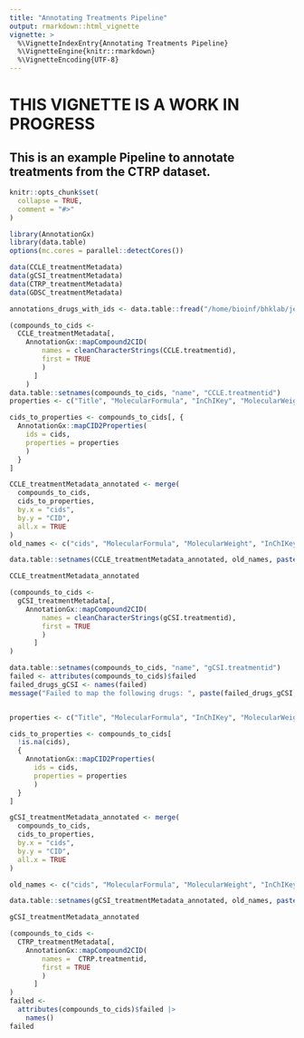 ```yaml
---
title: "Annotating Treatments Pipeline"
output: rmarkdown::html_vignette
vignette: >
  %\VignetteIndexEntry{Annotating Treatments Pipeline}
  %\VignetteEngine{knitr::rmarkdown}
  %\VignetteEncoding{UTF-8}
---
```


# THIS VIGNETTE IS A WORK IN PROGRESS

## This is an example Pipeline to annotate treatments from the CTRP dataset. 


```r
knitr::opts_chunk$set(
  collapse = TRUE,
  comment = "#>"
)
```

```r
library(AnnotationGx)
library(data.table)
options(mc.cores = parallel::detectCores())
```

```r
data(CCLE_treatmentMetadata)
data(gCSI_treatmentMetadata)
data(CTRP_treatmentMetadata)
data(GDSC_treatmentMetadata)

annotations_drugs_with_ids <- data.table::fread("/home/bioinf/bhklab/jermiah/Bioconductor/AnnotationGx/inst/extdata/drugs_with_ids.csv")


```


``` r
(compounds_to_cids <- 
  CCLE_treatmentMetadata[, 
    AnnotationGx::mapCompound2CID(
        names = cleanCharacterStrings(CCLE.treatmentid),
        first = TRUE
        )
      ]
    )
data.table::setnames(compounds_to_cids, "name", "CCLE.treatmentid")
properties <- c("Title", "MolecularFormula", "InChIKey", "MolecularWeight")

cids_to_properties <- compounds_to_cids[, {
  AnnotationGx::mapCID2Properties(
    ids = cids,
    properties = properties
    )
  }
]

CCLE_treatmentMetadata_annotated <- merge(
  compounds_to_cids,
  cids_to_properties,
  by.x = "cids",
  by.y = "CID",
  all.x = TRUE
)
old_names <- c("cids", "MolecularFormula", "MolecularWeight", "InChIKey", "Title")

data.table::setnames(CCLE_treatmentMetadata_annotated, old_names, paste0("PubChem.", old_names))

CCLE_treatmentMetadata_annotated
```

``` r
(compounds_to_cids <- 
  gCSI_treatmentMetadata[, 
    AnnotationGx::mapCompound2CID(
        names = cleanCharacterStrings(gCSI.treatmentid),
        first = TRUE
        )
      ]
)

data.table::setnames(compounds_to_cids, "name", "gCSI.treatmentid")
failed <- attributes(compounds_to_cids)$failed
failed_drugs_gCSI <- names(failed)
message("Failed to map the following drugs: ", paste(failed_drugs_gCSI, collapse = ", "))


properties <- c("Title", "MolecularFormula", "InChIKey", "MolecularWeight")

cids_to_properties <- compounds_to_cids[
  !is.na(cids), 
  {
    AnnotationGx::mapCID2Properties(
      ids = cids,
      properties = properties
      )
  }
]

gCSI_treatmentMetadata_annotated <- merge(
  compounds_to_cids,
  cids_to_properties,
  by.x = "cids",
  by.y = "CID",
  all.x = TRUE
)

old_names <- c("cids", "MolecularFormula", "MolecularWeight", "InChIKey", "Title")

data.table::setnames(gCSI_treatmentMetadata_annotated, old_names, paste0("PubChem.", old_names))

gCSI_treatmentMetadata_annotated
```


``` r
(compounds_to_cids <- 
  CTRP_treatmentMetadata[, 
    AnnotationGx::mapCompound2CID(
        names =  CTRP.treatmentid,
        first = TRUE
        )
      ]
)
failed <- 
  attributes(compounds_to_cids)$failed |> 
    names()
failed
```


``` r




```